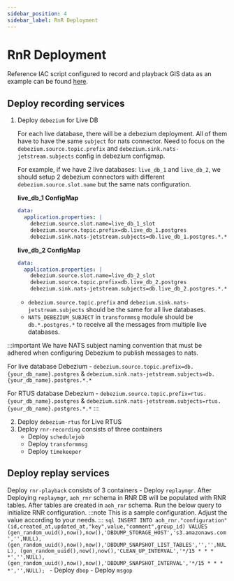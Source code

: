 ```yaml
---
sidebar_position: 4
sidebar_label: RnR Deployment
---
```


# RnR Deployment

Reference IAC script configured to record and playback GIS data as an example can be found
[here](https://github.com/mssfoobar/IaC/tree/main/sampleAppDeployment/aoh/manifests/gis-rnr).

## Deploy recording services

1. Deploy `debezium` for Live DB

    For each live database, there will be a debezium deployment. All of them have to have the same `subject` for nats connector.
    Need to focus on the `debezium.source.topic.prefix` and `debezium.sink.nats-jetstream.subjects` config in debezium configmap.

    For example, if we have 2 live databases: `live_db_1` and `live_db_2`, we should setup 2 debezium connectors with
    different `debezium.source.slot.name` but the same nats configuration.

    **live_db_1 ConfigMap**
    ```yaml
    data:
      application.properties: |
        debezium.source.slot.name=live_db_1_slot
        debezium.source.topic.prefix=db.live_db_1.postgres
        debezium.sink.nats-jetstream.subjects=db.live_db_1.postgres.*.*
    ```
    **live_db_2 ConfigMap**
    ```yaml
    data:
      application.properties: |
        debezium.source.slot.name=live_db_2_slot
        debezium.source.topic.prefix=db.live_db_2.postgres
        debezium.sink.nats-jetstream.subjects=db.live_db_2.postgres.*.*
    ```
    - `debezium.source.topic.prefix` and `debezium.sink.nats-jetstream.subjects` should be the same for all live databases.
    - `NATS_DEBEZIUM_SUBJECT` in `transformmsg` module should be `db.*.postgres.*` to receive all the messages from
multiple live databases.

:::important
We have NATS subject naming convention that must be adhered when configuring Debezium to publish messages to nats.

For live database Debezium - `debezium.source.topic.prefix=db.{your_db_name}.postgres` &
`debezium.sink.nats-jetstream.subjects=db.{your_db_name}.postgres.*.*`

For RTUS database Debezium - `debezium.source.topic.prefix=rtus.{your_db_name}.postgres` &
`debezium.sink.nats-jetstream.subjects=rtus.{your_db_name}.postgres.*.*`
:::

2. Deploy `debezium-rtus` for Live RTUS
3. Deploy `rnr-recording` consists of three containers
    - Deploy `schedulejob`
    - Deploy `transformmsg`
    - Deploy `timekeeper`

## Deploy replay services

Deploy `rnr-playback` consists of 3 containers
    - Deploy `replaymgr`. After Deploying `replaymgr`, `aoh_rnr` schema in RNR DB will be populated with RNR
    tables. After tables are created in `aoh_rnr` schema. Run the below query to initialize RNR configuration.
:::note
This is a sample configuration. Adjust the value according to your needs.
:::
     ```sql
     INSERT INTO aoh_rnr."configuration" (id,created_at,updated_at,"key",value,"comment",group_id) VALUES
     (gen_random_uuid(),now(),now(),'DBDUMP_STORAGE_HOST','s3.amazonaws.com','',NULL),
     (gen_random_uuid(),now(),now(),'DBDUMP_SNAPSHOT_LIST_TABLES','','',NULL),
     (gen_random_uuid(),now(),now(),'CLEAN_UP_INTERVAL','*/15 * * * *','',NULL),
     (gen_random_uuid(),now(),now(),'DBDUMP_SNAPSHOT_INTERVAL','*/15 * * * *','',NULL);
     ```
    - Deploy `dbop`
    - Deploy `msgop`